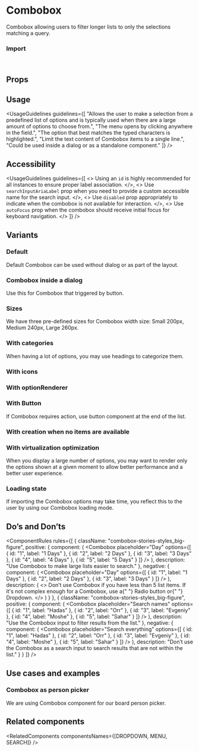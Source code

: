 
<Meta of={ComboboxStories} />

# Combobox

Combobox allowing users to filter longer lists to only the selections matching a query.

<Canvas of={ComboboxStories.Overview} />

### Import

```js
import { Combobox } from "@vibe/core";
```

## Props

<PropsTable />

## Usage

<UsageGuidelines
  guidelines={[
    "Allows the user to make a selection from a predefined list of options and is typically used when there are a large amount of options to choose from.",
    "The menu opens by clicking anywhere in the field.",
    "The option that best matches the typed characters is highlighted.",
    "Limit the text content of Combobox items to a single line.",
    "Could be used inside a dialog or as a standalone component."
  ]}
/>

<TipOtherComponents />

## Accessibility

<UsageGuidelines
  guidelines={[
    <>
      Using an <code>id</code> is highly recommended for all instances to ensure proper label association.
    </>,
    <>
      Use <code>searchInputAriaLabel</code> prop when you need to provide a custom accessible name for the search input.
    </>,
    <>
      Use <code>disabled</code> prop appropriately to indicate when the combobox is not available for interaction.
    </>,
    <>
      Use <code>autoFocus</code> prop when the combobox should receive initial focus for keyboard navigation.
    </>
  ]}
/>

## Variants

### Default

Default Combobox can be used without dialog or as part of the layout.

<Canvas of={ComboboxStories.Default} />

### Combobox inside a dialog

Use this for Combobox that triggered by button.

<Canvas of={ComboboxStories.ComboboxInsideADialog} />

### Sizes

We have three pre-defined sizes for Combobox width size: Small 200px, Medium 240px, Large 260px.

<Canvas of={ComboboxStories.Sizes} />

### With categories

When having a lot of options, you may use headings to categorize them.

<Canvas of={ComboboxStories.WithCategories} />

### With icons

<Canvas of={ComboboxStories.WithIcons} />

### With optionRenderer

<Canvas of={ComboboxStories.WithOptionRenderer} />

### With Button

If Combobox requires action, use button component at the end of the list.

<Canvas of={ComboboxStories.WithButton} />

### With creation when no items are available

<Canvas of={ComboboxStories.WithCreation} />

### With virtualization optimization

When you display a large number of options, you may want to render only the options shown at a given moment to allow better performance and a
better user experience.

<Canvas of={ComboboxStories.WithVirtualizationOptimization} />

### Loading state

If importing the Combobox options may take time, you reflect this to the user by using our Combobox loading mode.

<Canvas of={ComboboxStories.LoadingState} />

## Do’s and Don’ts

<ComponentRules
  rules={[
    {
      className: "combobox-stories-styles_big-figure",
      positive: {
        component: (
          <DialogContentContainer>
            <Combobox
              placeholder="Day"
              options={[
                { id: "1", label: "1 Days" },
                { id: "2", label: "2 Days" },
                { id: "3", label: "3 Days" },
                { id: "4", label: "4 Days" },
                { id: "5", label: "5 Days" }
              ]}
            />
          </DialogContentContainer>
        ),
        description: "Use Combobox to make large lists easier to search."
      },
      negative: {
        component: (
          <DialogContentContainer>
            <Combobox
              placeholder="Day"
              options={[
                { id: "1", label: "1 Days" },
                { id: "2", label: "2 Days" },
                { id: "3", label: "3 Days" }
              ]}
            />
          </DialogContentContainer>
        ),
        description: (
          <>
            Don’t use Combobox if you have less than 5 list items. If it's not complex enough for a Combobox, use a{" "}
            <StorybookLink page="Components/RadioButton">Radio button</StorybookLink> or{" "}
            <StorybookLink page="Components/Dropdown">Dropdown.</StorybookLink>
          </>
        )
      }
    },
    {
      className: "combobox-stories-styles_big-figure",
      positive: {
        component: (
          <DialogContentContainer>
            <Combobox
              placeholder="Search names"
              options={[
                { id: "1", label: "Hadas" },
                { id: "2", label: "Orr" },
                { id: "3", label: "Evgeniy" },
                { id: "4", label: "Moshe" },
                { id: "5", label: "Sahar" }
              ]}
            />
          </DialogContentContainer>
        ),
        description: "Use the Combobox input to filter results from the list."
      },
      negative: {
        component: (
          <DialogContentContainer>
            <Combobox
              placeholder="Search everything"
              options={[
                { id: "1", label: "Hadas" },
                { id: "2", label: "Orr" },
                { id: "3", label: "Evgeniy" },
                { id: "4", label: "Moshe" },
                { id: "5", label: "Sahar" }
              ]}
            />
          </DialogContentContainer>
        ),
        description: "Don’t use the Combobox as a search input to search results that are not within the list."
      }
    }
  ]}
/>

## Use cases and examples

### Combobox as person picker

We are using Combobox component for our board person picker.

<Canvas of={ComboboxStories.ComboboxAsPersonPicker} />

## Related components

<RelatedComponents componentsNames={[DROPDOWN, MENU, SEARCH]} />
